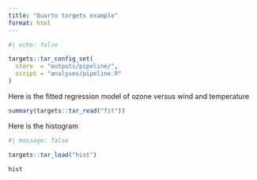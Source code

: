 ```yaml
---
title: "Quarto targets example"
format: html
---
```


```r
#| echo: false

targets::tar_config_set(
  store  = "outputs/pipeline/",
  script = "analyses/pipeline.R"
)
```

Here is the fitted regression model of ozone versus wind and temperature

```r
summary(targets::tar_read("fit"))
```

Here is the histogram

```r
#| message: false

targets::tar_load("hist")

hist
```


